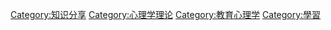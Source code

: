 [[Category:知识分享|Category:知识分享]]
[[Category:心理学理论|Category:心理学理论]]
[[Category:教育心理学|Category:教育心理学]]
[[Category:學習|Category:學習]]